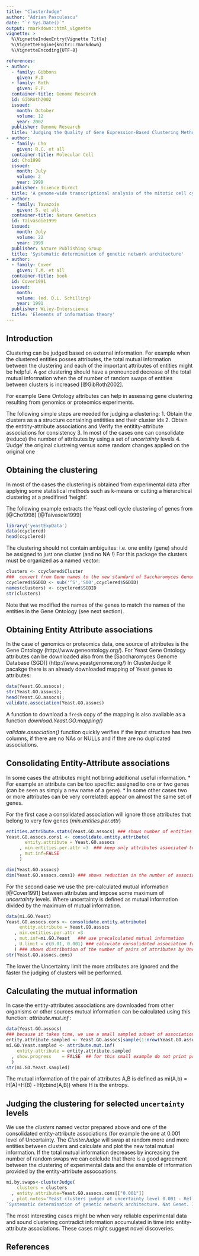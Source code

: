 ```yaml
---
title: "ClusterJudge"
author: "Adrian Pasculescu"
date: "`r Sys.Date()`"
output: rmarkdown::html_vignette
vignette: >
  %\VignetteIndexEntry{Vignette Title}
  %\VignetteEngine{knitr::rmarkdown}
  %\VignetteEncoding{UTF-8}

references:
- author:
  - family: Gibbons
    given: F.D
  - family: Roth
    given: F.P.
  container-title: Genome Research
  id: GibRoth2002
  issued:
    month: October
    volume: 12
    year: 2002
  publisher: Genome Research
  title: 'Judging the Quality of Gene Expression-Based Clustering Methods Using Gene Annotation'
- author:
  - family: Cho
    given: R.C. et all
  container-title: Molecular Cell
  id: Cho1998
  issued:
    month: July
    volume: 2
    year: 1998
  publisher: Science Direct
  title: 'A genome-wide transcriptional analysis of the mitotic cell cycle'
- author:
  - family: Tavazoie
    given: S. et all
  container-title: Nature Genetics
  id: Taivasoie1999
  issued:
    month: July
    volume: 22
    year: 1999
  publisher: Nature Publishing Group
  title: 'Systematic determination of genetic network architecture'
- author:
  - family: Cover
    given: T.M. et all
  container-title: book
  id: Cover1991
  issued:
    month: 
    volume: (ed. D.L. Schilling)
    year: 1991
  publisher: Wiley-Interscience
  title: 'Elements of information theory'
---
```


## Introduction
Clustering can be judged based on external information.
For example when the clustered entities posses attributes, the total mutual information between
the clustering and each of the important attributes of entities might be helpful.
A `god` clustering should have a pronounced decrease of the total mutual information 
when the of number of random swaps of entities between clusters is increased [@GibRoth2002].

For example Gene Ontology attributes can help in assessing gene clustering resulting from 
genomics or proteomics experiments.

The following simple steps are needed for judging a clustering:
1. Obtain the clusters as a a structure containing entitities and their cluster ids
2. Obtain the entitity-attribute associations and Verify the entitity-attribute associations for consistency
3. In most of the cases one can consolidate (reduce) the number of attributes
by using a set of _uncertainty_ levels 
4. 'Judge' the original clustreing versus some random changes applied on the original one


## Obtaining the clustering

In most of the cases the clustering is obtained from experimental data after 
applying some statistical methods such as k-means or cutting a hierarchical clustering at a predifined 'height'.

The following example extracts the Yeast cell cycle clustering of genes from [@Cho1998] [@Taivasoie1999]
```r
library('yeastExpData')
data(ccyclered)
head(ccyclered)
```

The clustering should not contain ambiguites: i.e. one entity (gene) should be assigned to just one cluster
(and no NA !)
For this package the clusters must be organized as a named vector:
```r
clusters <- ccyclered$Cluster
###  convert from Gene names to the new standard of Saccharomyces Genome Database (SGD) gene ids
ccyclered$SGDID <- sub('^S','S00',ccyclered$SGDID)
names(clusters) <- ccyclered$SGDID
str(clusters)
```

Note that we modified the names of the genes to match the names of the entities in 
the Gene Ontology (see next section).


## Obtaining Entity Attribute associations


In the case of genomics or proteomics data, one source of attributes is the Gene Ontology (http://www.geneontology.org/).
For Yeast Gene Ontology attributes can be downloaded also from the [Saccharomyces Genome Database (SGD)]
(http://www.yeastgenome.org/)
In ClusterJudge R pacakge there is an already downloaded mapping of Yeast genes to attributes: 

```r
data(Yeast.GO.assocs);
str(Yeast.GO.assocs);
head(Yeast.GO.assocs);
validate.association(Yeast.GO.assocs)
```

A function to download a `fresh` copy of the mapping is also available as a function *download.Yeast.GO.mapping()* 

_validate.association()_ function quickly verifies if the input structure has two columns, 
if there are no NAs or NULLs and if thre are no duplicated associations.

## Consolidating Entity-Attribute associations
In some cases the attributes might not bring additional useful information.
 * For example an attribute can be too specific: assigned to one or two genes (can be seen as simply 
a new name of a gene).
 * In some other cases two or more attributes can be very correlated: appear on almost the same set of genes.

For the first case a consolidated association will ignore those attributes that belong to very few genes 
(*min.entities.per.attr*) 

```r
entities.attribute.stats(Yeast.GO.assocs) ### shows number of entities per attribute distribution
Yeast.GO.assocs.cons1 <- consolidate.entity.attribute(
       entity.attribute = Yeast.GO.assocs
     , min.entities.per.attr =3  ### keep only attributes associated to 3 or more entities
     , mut.inf=FALSE
     )

dim(Yeast.GO.assocs)
dim(Yeast.GO.assocs.cons1) ### shows reduction in the number of associations
``` 
For the second case we use the pre-calculated mutual information [@Cover1991] between attributes and impose some maximum of 
_uncertainty_ levels. 
Where uncertainty is defined as mutual information divided by the maximum of mutual information.

```r
data(mi.GO.Yeast)
Yeast.GO.assocs.cons <- consolidate.entity.attribute(
     entity.attribute = Yeast.GO.assocs
   , min.entities.per.attr =3
   , mut.inf=mi.GO.Yeast   ### use precalculated mutual information
   , U.limit = c(0.01, 0.001) ### calculate consolidated association for these uncertainty levels
   ) ### shows distribution of the number of pairs of attributes by Uncertainty 
str(Yeast.GO.assocs.cons)                                                   
```

The lower the Uncertainty limit the more attributes are ignored and the faster the judging 
of clusters will be performed.


## Calculating the mutual information 
In case the entity-attributes associations are downloaded from other organisms or other sources
mutual information can be calculated using this function: *attribute.mut.inf* :

```r
data(Yeast.GO.assocs) 
### because it takes time, we use a small sampled subset of associations
entity.attribute.sampled <- Yeast.GO.assocs[sample(1:nrow(Yeast.GO.assocs),500),]
mi.GO.Yeast.sampled <- attribute.mut.inf(
    entity.attribute = entity.attribute.sampled
  , show.progress    = FALSE  ## for this small example do not print progress
  )  
str(mi.GO.Yeast.sampled)
```

The mutual information of the pair of attributes A,B is defined as 
  mi(A,b) = H(A)+H(B) - H(cbind(A,B))
where H is the entropy.


## Judging the clustering for selected `uncertainty` levels
We use the _clusters_ named vector prepared above and one of the consolidated entity-attribute
associations (for example the one at 0.001 level of Uncertainty.
The _ClusterJudge_ will swap at random more and more entities between clusters and calculate
and plot the new total mutual information. If the total mutual information decreases by
increasing the number of random swaps we can colclude that there is a good agreement between
the clustering of experimental data and the ensmble of information provided by the
entity-attribute assocoations.

```r
mi.by.swaps<-clusterJudge(
    clusters = clusters
  , entity.attribute=Yeast.GO.assocs.cons[["0.001"]]
  , plot.notes='Yeast clusters judged at uncertainty level 0.001 - Ref: Tavazoie S,& all 
`Systematic determination of genetic network architecture. Nat Genet. 1999`')  
```

The most interesting cases might be when very reliable experimental data and sound clustering
contradict information accumulated in time into entity-attribute associations. These cases
might suggest novel discoveries.

## References


    
    

  